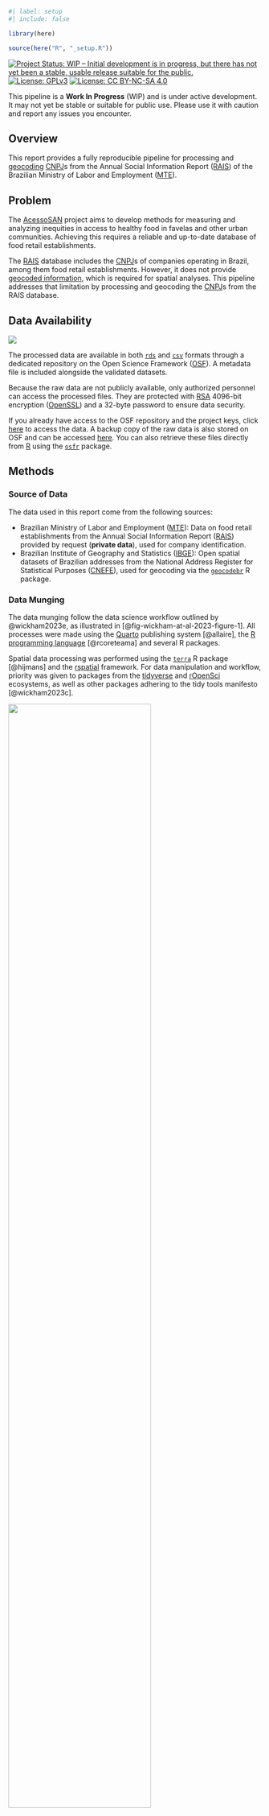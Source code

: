 ```r
#| label: setup
#| include: false

library(here)

source(here("R", "_setup.R"))
```

<!-- badges: start -->
[![Project Status: WIP – Initial development is in progress, but there has not yet been a stable, usable release suitable for the public.](https://www.repostatus.org/badges/latest/wip.svg)](https://www.repostatus.org/#wip)
[![License: GPLv3](https://img.shields.io/badge/license-GPLv3-bd0000.svg)](https://www.gnu.org/licenses/gpl-3.0)
[![License: CC BY-NC-SA 4.0](https://img.shields.io/badge/license-CC_BY--NC--SA_4.0-lightgrey.svg)](https://creativecommons.org/licenses/by-nc-sa/4.0/)
<!-- badges: end -->

::: {.callout-important}
This pipeline is a **Work In Progress** (WIP) and is under active development. It may not yet be stable or suitable for public use. Please use it with caution and report any issues you encounter.
:::

## Overview

This report provides a fully reproducible pipeline for processing and [geocoding](https://en.wikipedia.org/wiki/Address_geocoding) [CNPJ](https://en.wikipedia.org/wiki/CNPJ)s from the Annual Social Information Report ([RAIS](https://www.rais.gov.br/)) of the Brazilian Ministry of Labor and Employment ([MTE](https://www.gov.br/trabalho-e-emprego)).

## Problem

The [AcessoSAN](https://doi.org/10.17605/OSF.IO/ZE6WT) project aims to develop methods for measuring and analyzing inequities in access to healthy food in favelas and other urban communities. Achieving this requires a reliable and up-to-date database of food retail establishments.

The [RAIS](https://www.rais.gov.br/) database includes the [CNPJ](https://en.wikipedia.org/wiki/CNPJ)s of companies operating in Brazil, among them food retail establishments. However, it does not provide [geocoded information](https://en.wikipedia.org/wiki/Address_geocoding), which is required for spatial analyses. This pipeline addresses that limitation by processing and geocoding the [CNPJ](https://en.wikipedia.org/wiki/CNPJ)s from the RAIS database.

## Data Availability

::: {style="text-align: left;"}
[![](https://img.shields.io/badge/OSF%20ID-p5ufj-1284C5.svg)](https://osf.io/p5ufj/)
:::

The processed data are available in both [`rds`](https://rdrr.io/r/base/readRDS.html) and [`csv`](https://en.wikipedia.org/wiki/Comma-separated_values) formats through a dedicated repository on the Open Science Framework ([OSF](https://osf.io/)). A metadata file is included alongside the validated datasets.

Because the raw data are not publicly available, only authorized personnel can access the processed files. They are protected with [RSA](https://en.wikipedia.org/wiki/RSA_cryptosystem) 4096-bit encryption ([OpenSSL](https://www.openssl.org/)) and a 32-byte password to ensure data security.

If you already have access to the OSF repository and the project keys, click [here](https://osf.io/) to access the data. A backup copy of the raw data is also stored on OSF and can be accessed [here](https://osf.io/tdswp/). You can also retrieve these files directly from [R](https://www.r-project.org/) using the [`osfr`](https://docs.ropensci.org/osfr/) package.

## Methods

### Source of Data

The data used in this report come from the following sources:

- Brazilian  Ministry of Labor and Employment ([MTE](https://www.gov.br/trabalho-e-emprego)): Data on food retail establishments from the Annual Social Information Report ([RAIS](https://www.rais.gov.br/)) provided by request (**private data**), used for company identification.
- Brazilian Institute of Geography and Statistics ([IBGE](https://www.ibge.gov.br/)): Open spatial datasets of Brazilian addresses from the National Address Register for Statistical Purposes ([CNEFE](https://www.ibge.gov.br/estatisticas/sociais/populacao/38734-cadastro-nacional-de-enderecos-para-fins-estatisticos.html)), used for geocoding via the [`geocodebr`](https://ipeagit.github.io/geocodebr/) R package.

### Data Munging

The data munging follow the data science workflow outlined by @wickham2023e, as illustrated in [@fig-wickham-at-al-2023-figure-1]. All processes were made using the [Quarto](https://quarto.org/) publishing system [@allaire], the [R programming language](https://www.r-project.org/) [@rcoreteama] and several R packages.

Spatial data processing was performed using the [`terra`](https://rspatial.github.io/terra/reference/terra-package.html) R package [@hijmans] and the [rspatial](https://rspatial.org/) framework. For data manipulation and workflow, priority was given to packages from the [tidyverse](https://www.tidyverse.org/) and [rOpenSci](https://ropensci.org/) ecosystems, as well as other packages adhering to the tidy tools manifesto [@wickham2023c].

::: {#fig-wickham-at-al-2023-figure-1}
![](images/wickham-at-al-2023-figure-1.png){width=75%}

[Source: Reproduced from @wickham2023e.]{.legend}

Data science workflow created by Wickham, Çetinkaya-Runde, and Grolemund.
:::

### Code Style

The Tidyverse [code style guide](https://style.tidyverse.org/) and [design principles](https://design.tidyverse.org/) were followed to ensure consistency and enhance readability.

### Reproducibility

The pipeline is fully reproducible and can be run again at any time. To ensure consistent results, the [`renv`](https://rstudio.github.io/renv/) package [@usheya] is used to manage and restore the R environment. See the [README](https://github.com/cem-usp/rais-cnpj-geocoding/blob/main/README.md) file in the code repository to learn how to run it.

## Set the Environment

### Load Packages

```r
#| code-fold: false
#| output: false

library(askpass)
library(brandr)
library(beepr)
library(dplyr)
library(fs)
library(ggplot2)
library(here)
library(htmltools)
library(lockr) # github.com/danielvartan/lockr
library(magrittr)
library(nanoparquet)
library(osfr)
```

### Set Keys

```r
osf_pat <- Sys.getenv("OSF_PAT") # askpass()
```

```r
osf_auth(osf_pat)
```

```r
public_key <- here("_ssh", "id_rsa.pub")
```

```r
private_key <- here("_ssh", "id_rsa")
```

```r
password <- Sys.getenv("ACESSOSAN_PASSWORD") # askpass()
```

### Set Initial Variables

```r
set.seed(2025)
```

## Download the Raw Data

### Set Parameters

```r
raw_data_dir <- here("data-raw")
```

```r
if (!dir_exists(raw_data_dir)) {
  dir_create(raw_data_dir, recurse = TRUE)
}
```

### Download File

```r
osf_raw_data_id <- "tdswp"
```

```r
osf_raw_data_files <-
  osf_raw_data_id |>
  osf_retrieve_node() |>
  osf_ls_files(
    type = "file",
    pattern = "rais_alim_",
    n_max = Inf
  )

osf_raw_data_files
```

```r
#| eval: false

raw_data_file <-
  osf_raw_data_files |>
  osf_download(path = raw_data_dir, conflicts = "overwrite") |>
  extract2("local_path")
```

```r
#| echo: false

raw_data_file <- here(raw_data_dir, "rais_alim_2022.parquet")
```

### Unlock the File

```r
#| eval: false
#| output: false

raw_data_file <-
  raw_data_file |>
  unlock_file(
    private_key = private_key,
    suffix = ".lockr",
    remove_file = TRUE,
    password = password
  )
```

## Read the Data

```r
data <- raw_data_file |> read_parquet()
```

```r
data |> glimpse()
```

## Filter the Data

## Tidy the Data

## Transform the Data

## Validate the Data

## Arrange the Data

## Geocode the Data

## Data Dictionary

## Save the Valid Data

## Visualize the Data

## Citation

::: {.callout-important}
When using this data, you must also cite the original data sources.
:::

To cite this work, please use the following format:

Vartanian, D., Fernandes, C. N., & Giannotti, M. A. (2025). *A reproducible pipeline for processing and geocoding CNPJs from the Annual Social Information Report (RAIS) of the Brazilian Ministry of Labor and Employment (MTE)* \[Computer software\]. Center for Metropolitan Studies of the University of São Paulo. <https://cem-usp.github.io/rais-cnpj-geocoding>

A BibTeX entry for LaTeX users is

```latex
@software{vartanian2025,
  title = {A reproducible pipeline for processing and geocoding CNPJs from the Annual Social Information Report (RAIS) of the Brazilian Ministry of Labor and Employment (MTE)},
  author = {{Daniel Vartanian} and {Camila Nastari Fernandes} and {Mariana Abrantes Giannotti}},
  year = {2025},
  address = {São Paulo},
  institution = {Center for Metropolitan Studies of the University of São Paulo},
  langid = {en},
  url = {https://cem-usp.github.io/rais-cnpj-geocoding}
}
```

## License

::: {style="text-align: left;"}
[![License: GPLv3](https://img.shields.io/badge/license-GPLv3-bd0000.svg)](https://www.gnu.org/licenses/gpl-3.0)
[![License: CC BY-NC-SA 4.0](https://img.shields.io/badge/license-CC_BY--NC--SA_4.0-lightgrey.svg)](https://creativecommons.org/licenses/by-nc-sa/4.0/)
:::

::: {.callout-important}
The original data sources may have their own license terms and conditions.
:::

The code in this report is licensed under the [GNU General Public License Version 3](https://www.gnu.org/licenses/gpl-3.0), while the report is available under the [Creative Commons Attribution-NonCommercial-ShareAlike 4.0 International](https://creativecommons.org/licenses/by-nc-sa/4.0/).

``` text
Copyright (C) 2025 Daniel Vartanian

The code in this report is free software: you can redistribute it and/or
modify it under the terms of the GNU General Public License as published by the
Free Software Foundation, either version 3 of the License, or (at your option)
any later version.

This program is distributed in the hope that it will be useful, but WITHOUT ANY
WARRANTY; without even the implied warranty of MERCHANTABILITY or FITNESS FOR A
PARTICULAR PURPOSE. See the GNU General Public License for more details.

You should have received a copy of the GNU General Public License along with
this program. If not, see <https://www.gnu.org/licenses/>.
```

## Acknowledgments

```r
#| eval: true
#| echo: false

blocks <- list(
  list(
    logo_link = "https://doi.org/10.17605/OSF.IO/ZE6WT",
    logo_src = "images/acessosan-logo.svg",
    logo_alt = "AcessoSAN Logo",
    logo_width = 140,
    text = 'This work is part of a research project by the Polytechnic School (<a href="https://www.poli.usp.br/">Poli</a>) of the University of São Paulo (<a href="https://usp.br/">USP</a>), in partnership with the Secretariat for Food and Nutrition Security (<a href="https://www.gov.br/mds/pt-br/orgaos/SESAN">SESAN</a>) of the Ministry of Social Development, Family, and the Fight Against Hunger (<a href="https://www.gov.br/mds/">MDS</a>), titled: <em>AcessoSAN: Mapping Food Access to Support Public Policies on Food and Nutrition Security and Hunger Reduction in Brazilian Cities</em>.'
  ),
  list(
    logo_link = "https://centrodametropole.fflch.usp.br",
    logo_src = "images/cem-icon.svg",
    logo_alt = "CEM Logo",
    logo_width = 190,
    text = 'This work was developed with support from the Center for Metropolitan Studies (<a href="https://centrodametropole.fflch.usp.br">CEM</a>) based at the School of Philosophy, Letters and Human Sciences (<a href="https://www.fflch.usp.br/">FFLCH</a>) of the University of São Paulo (<a href="https://usp.br">USP</a>) and at the Brazilian Center for Analysis and Planning (<a href="https://cebrap.org.br/">CEBRAP</a>).'
  ),
  list(
    logo_link = "https://fapesp.br/",
    logo_src = "images/fapesp-logo.svg",
    logo_alt = "FAPESP Logo",
    logo_width = 160,
    text = 'This study was financed, in part, by the São Paulo Research Foundation (<a href="https://fapesp.br/">FAPESP</a>), Brazil. Process Number <a href="https://bv.fapesp.br/en/bolsas/231507/geospatial-data-science-applied-to-food-policies/">2025/17879-2</a>.'
  )
)

blocks |>
  lapply(
    function(x) {
      div(
        style = paste0(
          "display: flex; ",
          "align-items: flex-start; ",
          "margin-bottom: 2em;"
        ),
        div(
          style = paste0(
            "flex: 0 0 30%; ",
            "display: flex; ",
            "justify-content: center; ",
            "margin: auto 0;"
          ),
          tags$a(
            href = x$logo_link,
            tags$img(
              src = x$logo_src,
              alt = x$logo_alt,
              style = paste0(
                "max-width: ", x$logo_width, "px; ",
                "width: 100%; ",
                "height: auto;"
              )
            )
          )
        ),
        div(
          style = paste0(
            "flex: 1; ",
            "padding-left: 1em;"
          ),
          HTML(x$text)
        )
      )
    }
  ) |>
  tagList() |>
  browsable()
```

## References {.unnumbered}

::: {#refs}
:::
